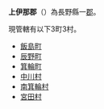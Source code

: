 {{日本郡
| 郡 = 上伊那郡
| 日文原名 = 上伊那郡
| 平假名 = かみいなぐん
| 羅馬字拼音 = Kamiina-gun
| 地圖 =
| 都道府縣 = 長野縣
| 編號 = 
| 町 = 3
| 村 = 3
| 經度 = 
| 緯度 = 
| 註記 = 
|}}
'''上伊那郡'''（{{jpn|j=上伊那郡|hg=かみいなぐん|rm=Kamiina gun|f=y}}）為長野縣一[[郡|郡]]。

現管轄有以下3町3村。
*[[飯島町|飯島町]]
*[[辰野町|辰野町]]
*[[箕輪町|箕輪町]]
*[[中川村|中川村]]
*[[南箕輪村|南箕輪村]]
*[[宮田村|宮田村]]

{{長野縣}}{{Authority control}}
